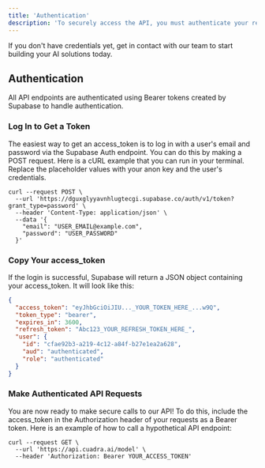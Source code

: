 ```yaml
---
title: 'Authentication'
description: 'To securely access the API, you must authenticate your requests. We use the industry-standard OAuth 2.0 protocol, managed via Supabase, to issue access tokens. This guide will show you how to get your credentials and start making authenticated calls.'
---
```


<Note>
  If you don't have credentials yet, get in contact with our team to start building your AI solutions today.
</Note>

## Authentication

All API endpoints are authenticated using Bearer tokens created by Supabase to handle authentication.

### Log In to Get a Token

The easiest way to get an access_token is to log in with a user's email and password via the Supabase Auth endpoint.
You can do this by making a POST request. Here is a cURL example that you can run in your terminal. Replace the placeholder values with your anon key and the user's credentials.

```
curl --request POST \
  --url 'https://dguxglyyavnhlugtecgi.supabase.co/auth/v1/token?grant_type=password' \
  --header 'Content-Type: application/json' \
  --data '{
    "email": "USER_EMAIL@example.com",
    "password": "USER_PASSWORD"
  }'
```

### Copy Your access_token

If the login is successful, Supabase will return a JSON object containing your access_token. It will look like this:

```json
{
  "access_token": "eyJhbGciOiJIU..._YOUR_TOKEN_HERE_...w9Q",
  "token_type": "bearer",
  "expires_in": 3600,
  "refresh_token": "Abc123_YOUR_REFRESH_TOKEN_HERE_",
  "user": {
    "id": "cfae92b3-a219-4c12-a84f-b27e1ea2a628",
    "aud": "authenticated",
    "role": "authenticated"
  }
}
```

### Make Authenticated API Requests

You are now ready to make secure calls to our API!
To do this, include the access_token in the Authorization header of your requests as a Bearer token.
Here is an example of how to call a hypothetical API endpoint:

```
curl --request GET \
  --url 'https://api.cuadra.ai/model' \
  --header 'Authorization: Bearer YOUR_ACCESS_TOKEN'
```

